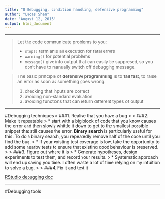 ```yaml
---
title: "8 Debugging, condition handling, defensive programming"
author: "Lucas Shen"
date: "August 12, 2015"
output: html_document
---
```

***

> Let the code communicate problems to you:
>
> * `stop()` termiante all execution for fatal errors
> * `warning()` for potential problems
> * `message()` give info output that can easily be suppresed, so you don't have to manually switch off debugging message.

> The basic principle of **defensive programming** is to **fail fast**, to raise an error as soon as something goes wrong. 
>
> 1. checking that inputs are correct
> 2. avoiding non-standard evaluation
> 3. avoiding functions that can return different types of output

***
#Debugging techniques
> ###1. Realise that you have a bug
>
> ###2. Make it repeatable
>    * start with a big block of code that you know causes the error and then slowly whittle it down to get to the smallest possible snippet that still causes the error. **Binary search** is particularly useful for this. To do a binary search, you repeatedly remove half of the code until you find the bug.
>    * If your existing test coverage is low, take the opportunity to add some nearby tests to ensure that existing good behaviour is preserved.
>
> ###3. Figure out where it is
>    * Generate hypotheses, design experiments to test them, and record your results. 
>    * Systematic approach will end up saving you time. I often waste a lot of time relying on my intuition to solve a bug.
>
> ###4. Fix it and test it

[RStudio debugging doc](https://support.rstudio.com/hc/en-us/articles/205612627-Debugging-with-RStudio)

***
#Debugging tools










